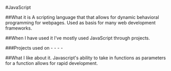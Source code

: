 #JavaScript

##What it is
A scripting language that that allows for dynamic behavioral programming for webpages. Used as basis for many web development frameworks.

##When I have used it
I’ve mostly used JavaScript through <ReactLink /> projects.

###Projects used on
-<ResumedeetsLink />
-<IntraconnectLink />
-<ChangeorderLink />
-<FoodnowLink />


##What I like about it.
Javascript's ability to take in functions as parameters for a function allows for
rapid development.